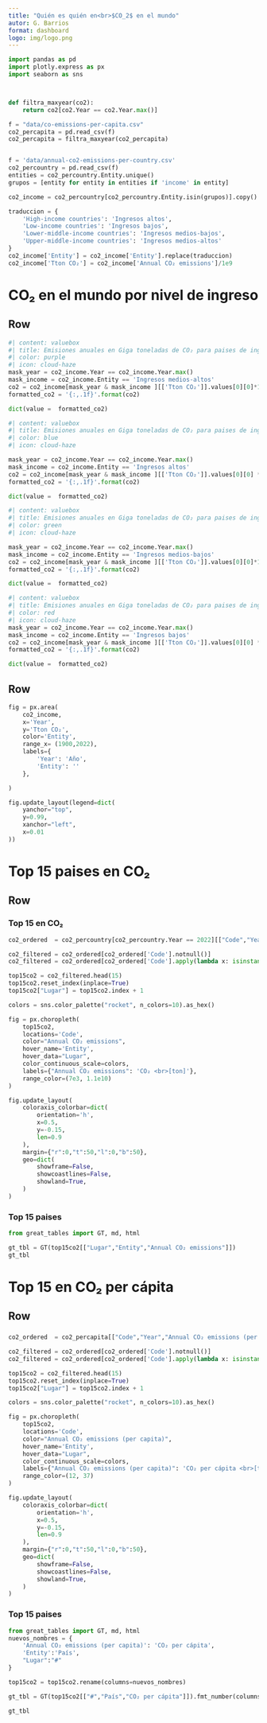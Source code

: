 ```yaml
---
title: "Quién es quién en<br>$CO_2$ en el mundo"
autor: G. Barrios
format: dashboard
logo: img/logo.png
---
```

```python
import pandas as pd
import plotly.express as px
import seaborn as sns



def filtra_maxyear(co2):
    return co2[co2.Year == co2.Year.max()]

f = "data/co-emissions-per-capita.csv"
co2_percapita = pd.read_csv(f)
co2_percapita = filtra_maxyear(co2_percapita)


f = 'data/annual-co2-emissions-per-country.csv'
co2_percountry = pd.read_csv(f)
entities = co2_percountry.Entity.unique()
grupos = [entity for entity in entities if 'income' in entity]

co2_income = co2_percountry[co2_percountry.Entity.isin(grupos)].copy()

traduccion = {
    'High-income countries': 'Ingresos altos',
    'Low-income countries': 'Ingresos bajos',
    'Lower-middle-income countries': 'Ingresos medios-bajos',
    'Upper-middle-income countries': 'Ingresos medios-altos'
}
co2_income['Entity'] = co2_income['Entity'].replace(traduccion)
co2_income['Tton CO₂'] = co2_income['Annual CO₂ emissions']/1e9

```

# CO₂ en el mundo  por nivel de ingreso


## Row {height="30%"}



```python
#| content: valuebox
#| title: Emisiones anuales en Giga toneladas de CO₂ para paises de ingresos medios-altos en el 2022
#| color: purple
#| icon: cloud-haze
mask_year = co2_income.Year == co2_income.Year.max()
mask_income = co2_income.Entity == 'Ingresos medios-altos'
co2 = co2_income[mask_year & mask_income ][['Tton CO₂']].values[0][0]*1000
formatted_co2 = '{:,.1f}'.format(co2)

dict(value =  formatted_co2)
```

```python
#| content: valuebox
#| title: Emisiones anuales en Giga toneladas de CO₂ para paises de ingresos altos durante el 2022
#| color: blue
#| icon: cloud-haze

mask_year = co2_income.Year == co2_income.Year.max()
mask_income = co2_income.Entity == 'Ingresos altos'
co2 = co2_income[mask_year & mask_income ][['Tton CO₂']].values[0][0] * 1000
formatted_co2 = '{:,.1f}'.format(co2)

dict(value =  formatted_co2)
```


```python
#| content: valuebox
#| title: Emisiones anuales en Giga toneladas de CO₂ para paises de ingresos medios-bajos en el 2022
#| color: green
#| icon: cloud-haze

mask_year = co2_income.Year == co2_income.Year.max()
mask_income = co2_income.Entity == 'Ingresos medios-bajos'
co2 = co2_income[mask_year & mask_income ][['Tton CO₂']].values[0][0]*1000
formatted_co2 = '{:,.1f}'.format(co2)

dict(value =  formatted_co2)
```

```python
#| content: valuebox
#| title: Emisiones anuales en Giga toneladas de CO₂ para paises de ingresos bajos durante el 2022
#| color: red
#| icon: cloud-haze
mask_year = co2_income.Year == co2_income.Year.max()
mask_income = co2_income.Entity == 'Ingresos bajos'
co2 = co2_income[mask_year & mask_income ][['Tton CO₂']].values[0][0] * 1000
formatted_co2 = '{:,.1f}'.format(co2)

dict(value =  formatted_co2)
```


## Row

```python
fig = px.area(
    co2_income, 
    x='Year', 
    y='Tton CO₂', 
    color='Entity', 
    range_x= (1900,2022),
    labels={
        'Year': 'Año', 
        'Entity': ''
    },

)

fig.update_layout(legend=dict(
    yanchor="top",
    y=0.99,
    xanchor="left",
    x=0.01
))
```





# Top 15 paises en CO₂


## Row

### Top 15 en CO₂ {width=75%}

```python

co2_ordered  = co2_percountry[co2_percountry.Year == 2022][["Code","Year","Annual CO₂ emissions","Entity"]].sort_values(by="Annual CO₂ emissions",ascending=False)

co2_filtered = co2_ordered[co2_ordered['Code'].notnull()]
co2_filtered = co2_ordered[co2_ordered['Code'].apply(lambda x: isinstance(x, str) and len(x) == 3 and x.isalpha())]

top15co2 = co2_filtered.head(15)
top15co2.reset_index(inplace=True)
top15co2["Lugar"] = top15co2.index + 1

colors = sns.color_palette("rocket", n_colors=10).as_hex()

fig = px.choropleth(
    top15co2, 
    locations='Code', 
    color="Annual CO₂ emissions",  
    hover_name='Entity', 
    hover_data="Lugar",
    color_continuous_scale=colors,  
    labels={"Annual CO₂ emissions": 'CO₂ <br>[ton]'},
    range_color=(7e3, 1.1e10)
)

fig.update_layout(
    coloraxis_colorbar=dict(
        orientation='h',  
        x=0.5,  
        y=-0.15,  
        len=0.9
    ),
    margin={"r":0,"t":50,"l":0,"b":50}, 
    geo=dict(
        showframe=False,  
        showcoastlines=False,  
        showland=True, 
    )
)


```

### Top 15 paises

```python
from great_tables import GT, md, html

gt_tbl = GT(top15co2[["Lugar","Entity","Annual CO₂ emissions"]])
gt_tbl

```




# Top 15 en CO₂ per cápita
<!-- El **CO₂ per cápita**  es una medida que representa la cantidad promedio de dióxido de carbono (CO₂) emitido por cada persona en un país o región en un período específico, generalmente expresado en toneladas por año. Es un indicador que refleja el impacto ambiental en relación con la población.

Aqui van unas cards que calculan cuanto se emite en el país que emite más per capita, menos y México como referencia, especificando por habitante -->





## Row

###  {width=75%}

```python

co2_ordered  = co2_percapita[["Code","Year","Annual CO₂ emissions (per capita)","Entity"]].sort_values(by="Annual CO₂ emissions (per capita)",ascending=False)

co2_filtered = co2_ordered[co2_ordered['Code'].notnull()]
co2_filtered = co2_ordered[co2_ordered['Code'].apply(lambda x: isinstance(x, str) and len(x) == 3 and x.isalpha())]

top15co2 = co2_filtered.head(15)
top15co2.reset_index(inplace=True)
top15co2["Lugar"] = top15co2.index + 1

colors = sns.color_palette("rocket", n_colors=10).as_hex()

fig = px.choropleth(
    top15co2, 
    locations='Code', 
    color="Annual CO₂ emissions (per capita)",  
    hover_name='Entity', 
    hover_data="Lugar",
    color_continuous_scale=colors,  
    labels={"Annual CO₂ emissions (per capita)": 'CO₂ per cápita <br>[ton]'},
    range_color=(12, 37)
)

fig.update_layout(
    coloraxis_colorbar=dict(
        orientation='h',  
        x=0.5,  
        y=-0.15,  
        len=0.9
    ),
    margin={"r":0,"t":50,"l":0,"b":50}, 
    geo=dict(
        showframe=False,  
        showcoastlines=False,  
        showland=True, 
    )
)


```

### Top 15 paises

```python
from great_tables import GT, md, html
nuevos_nombres = {
    'Annual CO₂ emissions (per capita)': 'CO₂ per cápita',
    'Entity':'País',
    "Lugar":"#"
}

top15co2 = top15co2.rename(columns=nuevos_nombres)

gt_tbl = GT(top15co2[["#","País","CO₂ per cápita"]]).fmt_number(columns=["CO₂ per cápita"], decimals=1)

gt_tbl

```
